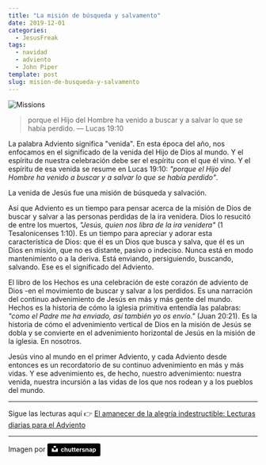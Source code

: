 ```yaml
---
title: "La misión de búsqueda y salvamento"
date: 2019-12-01
categories:
  - JesusFreak
tags:
  - navidad
  - adviento
  - John Piper
template: post
slug: mision-de-busqueda-y-salvamento
---
```


![Missions](https://i.imgur.com/7OCAYFi.jpg)

> porque el Hijo del Hombre ha venido a buscar y a salvar lo que se había perdido. — Lucas 19:10

La palabra Adviento significa "venida". En esta época del año, nos enfocamos en el significado de la venida del Hijo de Dios al mundo. Y el espíritu de nuestra celebración debe ser el espíritu con el que él vino. Y el espíritu de esa venida se resume en Lucas 19:10: _"porque el Hijo del Hombre ha venido a buscar y a salvar lo que se había perdido"_.

La venida de Jesús fue una misión de búsqueda y salvación.

Así que Adviento es un tiempo para pensar acerca de la misión de Dios de buscar y salvar a las personas perdidas de la ira venidera. Dios lo resucitó de entre los muertos, _"Jesús, quien nos libra de la ira venidera"_ (1 Tesalonicenses 1:10). Es un tiempo para apreciar y adorar esta característica de Dios: que él es un Dios que busca y salva, que él es un Dios en misión, que no es distante, pasivo o indeciso. Nunca está en modo mantenimiento o a la deriva. Está enviando, persiguiendo, buscando, salvando. Ese es el significado del Adviento.

El libro de los Hechos es una celebración de este corazón de adviento de Dios -en el movimiento de buscar y salvar a los perdidos. Es una narración del continuo advenimiento de Jesús en más y más gente del mundo. Hechos es la historia de cómo la iglesia primitiva entendía las palabras: _"como el Padre me ha enviado, así también yo os envío."_ (Juan 20:21). Es la historia de cómo el advenimiento vertical de Dios en la misión de Jesús se dobla y se convierte en el advenimiento horizontal de Jesús en la misión de la iglesia. En nosotros.

Jesús vino al mundo en el primer Adviento, y cada Adviento desde entonces es un recordatorio de su continuo advenimiento en más y más vidas. Y ese advenimiento es, de hecho, nuestro advenimiento: nuestra venida, nuestra incursión a las vidas de los que nos rodean y a los pueblos del mundo.

---

Sigue las lecturas aquí 👉 [El amanecer de la alegría indestructible: Lecturas diarias para el Adviento](/el-amanecer-de-una-alegria-indestructible)

---

Imagen por <a style="background-color:black;color:white;text-decoration:none;padding:4px 6px;font-family:-apple-system, BlinkMacSystemFont, &quot;San Francisco&quot;, &quot;Helvetica Neue&quot;, Helvetica, Ubuntu, Roboto, Noto, &quot;Segoe UI&quot;, Arial, sans-serif;font-size:12px;font-weight:bold;line-height:1.2;display:inline-block;border-radius:3px" href="https://unsplash.com/@chuttersnap?utm_medium=referral&amp;utm_campaign=photographer-credit&amp;utm_content=creditBadge" target="_blank" rel="noopener noreferrer" title="Download free do whatever you want high-resolution photos from chuttersnap"><span style="display:inline-block;padding:2px 3px"><svg xmlns="http://www.w3.org/2000/svg" style="height:12px;width:auto;position:relative;vertical-align:middle;top:-2px;fill:white" viewBox="0 0 32 32"><title>unsplash-logo</title><path d="M10 9V0h12v9H10zm12 5h10v18H0V14h10v9h12v-9z"></path></svg></span><span style="display:inline-block;padding:2px 3px">chuttersnap</span></a>
